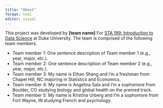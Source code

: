 ```yaml
---
title: "About"
format: html
editor: visual
---
```


This project was developed by **\[team name\]** For [STA 199: Introduction to Data Science](https://sta199-s23-2.github.io/) at Duke University. The team is comprised of the following team members.

-   Team member 1: One sentence description of Team member 1 (e.g., year, major, etc.).
-   Team member 2: One sentence description of Team member 2 (e.g., year, major, etc.).
-   Team member 3: My name is Ethan Shang and I'm a freshman from Chapel Hill, NC majoring in Statistics and Economics.
-   Team member 4: My name is Angelina Sala and I'm a sophomore from Boulder, CO studying biology and global health on the premed track.
-   Team member 5: My name is Kristina Urberg and I'm a sophomore from Fort Wayne, IN studying French and psychology.
